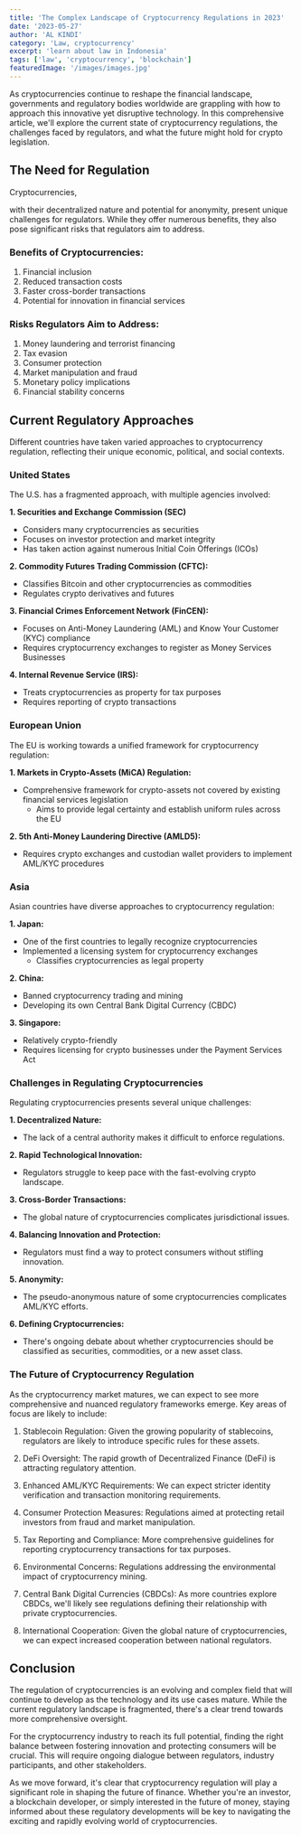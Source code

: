 ```yaml
---
title: 'The Complex Landscape of Cryptocurrency Regulations in 2023'
date: '2023-05-27'
author: 'AL KINDI'
category: 'Law, cryptocurrency'
excerpt: 'learn about law in Indonesia'
tags: ['law', 'cryptocurrency', 'blockchain']
featuredImage: '/images/images.jpg'
---
```


As cryptocurrencies continue to reshape the financial landscape, governments and regulatory bodies worldwide are grappling with how to approach this innovative yet disruptive technology. In this comprehensive article, we'll explore the current state of cryptocurrency regulations, the challenges faced by regulators, and what the future might hold for crypto legislation.

## The Need for Regulation

Cryptocurrencies,

with their
decentralized nature and potential for anonymity, present unique challenges for regulators. While they offer numerous benefits, they also pose significant risks that regulators aim to address.

### Benefits of Cryptocurrencies:

1. Financial inclusion
2. Reduced transaction costs
3. Faster cross-border transactions
4. Potential for innovation in financial services

### Risks Regulators Aim to Address:

1. Money laundering and terrorist financing
2. Tax evasion
3. Consumer protection
4. Market manipulation and fraud
5. Monetary policy implications
6. Financial stability concerns

## Current Regulatory Approaches

Different countries have taken varied approaches to cryptocurrency regulation, reflecting their unique economic, political, and social contexts.

### United States

The U.S. has a fragmented approach, with multiple agencies involved:

**1. Securities and Exchange Commission (SEC)**

- Considers many cryptocurrencies as securities
- Focuses on investor protection and market integrity
- Has taken action against numerous Initial Coin Offerings (ICOs)

**2. Commodity Futures Trading Commission (CFTC):**

- Classifies Bitcoin and other cryptocurrencies as commodities
- Regulates crypto derivatives and futures

**3. Financial Crimes Enforcement Network (FinCEN):**

- Focuses on Anti-Money Laundering (AML) and Know Your Customer (KYC) compliance
- Requires cryptocurrency exchanges to register as Money Services Businesses

**4. Internal Revenue Service (IRS):**

- Treats cryptocurrencies as property for tax purposes
- Requires reporting of crypto transactions

### European Union

The EU is working towards a unified framework for cryptocurrency regulation:

**1. Markets in Crypto-Assets (MiCA) Regulation:**

- Comprehensive framework for crypto-assets not covered by existing financial services legislation
  - Aims to provide legal certainty and establish uniform rules across the EU

**2. 5th Anti-Money Laundering Directive (AMLD5):**

- Requires crypto exchanges and custodian wallet providers to implement AML/KYC procedures

### Asia

Asian countries have diverse approaches to cryptocurrency regulation:

**1. Japan:**

- One of the first countries to legally recognize cryptocurrencies
- Implemented a licensing system for cryptocurrency exchanges
  - Classifies cryptocurrencies as legal property

**2. China:**

- Banned cryptocurrency trading and mining
- Developing its own Central Bank Digital Currency (CBDC)

**3. Singapore:**

- Relatively crypto-friendly
- Requires licensing for crypto businesses under the Payment Services Act

### Challenges in Regulating Cryptocurrencies

Regulating cryptocurrencies presents several unique challenges:

**1. Decentralized Nature:**

- The lack of a central authority makes it difficult to enforce regulations.

**2. Rapid Technological Innovation:**

- Regulators struggle to keep pace with the fast-evolving crypto landscape.

**3. Cross-Border Transactions:**

- The global nature of cryptocurrencies complicates jurisdictional issues.

**4. Balancing Innovation and Protection:**

- Regulators must find a way to protect consumers without stifling innovation.

**5. Anonymity:**

- The pseudo-anonymous nature of some cryptocurrencies complicates AML/KYC efforts.

**6. Defining Cryptocurrencies:**

- There's ongoing debate about whether cryptocurrencies should be classified as securities, commodities, or a new asset class.

### The Future of Cryptocurrency Regulation

As the cryptocurrency market matures, we can expect to see more comprehensive and nuanced regulatory frameworks emerge. Key areas of focus are likely to include:

1. Stablecoin Regulation: Given the growing popularity of stablecoins, regulators are likely to introduce specific rules for these assets.

2. DeFi Oversight: The rapid growth of Decentralized Finance (DeFi) is attracting regulatory attention.

3. Enhanced AML/KYC Requirements: We can expect stricter identity verification and transaction monitoring requirements.

4. Consumer Protection Measures: Regulations aimed at protecting retail investors from fraud and market manipulation.

5. Tax Reporting and Compliance: More comprehensive guidelines for reporting cryptocurrency transactions for tax purposes.

6. Environmental Concerns: Regulations addressing the environmental impact of cryptocurrency mining.

7. Central Bank Digital Currencies (CBDCs): As more countries explore CBDCs, we'll likely see regulations defining their relationship with private cryptocurrencies.

8. International Cooperation: Given the global nature of cryptocurrencies, we can expect increased cooperation between national regulators.

## Conclusion

The regulation of cryptocurrencies is an evolving and complex field that will continue to develop as the technology and its use cases mature. While the current regulatory landscape is fragmented, there's a clear trend towards more comprehensive oversight.

For the cryptocurrency industry to reach its full potential, finding the right balance between fostering innovation and protecting consumers will be crucial. This will require ongoing dialogue between regulators, industry participants, and other stakeholders.

As we move forward, it's clear that cryptocurrency regulation will play a significant role in shaping the future of finance. Whether you're an investor, a blockchain developer, or simply interested in the future of money, staying informed about these regulatory developments will be key to navigating the exciting and rapidly evolving world of cryptocurrencies.

